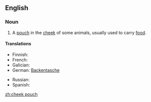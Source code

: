 ==English==
===Noun===
{{en-noun|head=[[cheek]] [[pouch]]|es}}
# {{context|anatomy|zoology|lang=en}} A [[pouch]] in the [[cheek]] of some animals, usually used to carry [[food]].
====Translations====
{{trans-top|pouch in the cheek}}
* Finnish: {{t-|fi|poskipussi}}
* French: {{t|fr|abajoue|f}}
* Galician: {{t|gl|abazón|m}}
* German: [[Backentasche]] {{f}}
{{trans-mid}}
* Russian: {{t-|ru|защёчный мешок|m|tr=zaš'óčnyj m'ešók}}
* Spanish: {{t|es|abazón|m}}
{{trans-bottom}}

[[zh:cheek pouch]]